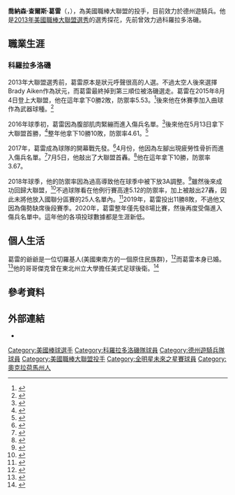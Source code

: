 {{Infobox baseball biography
| name        = 喬恩·葛雷<br />Jon Gray
| image       = Jon Gray (43670874015) (cropped).jpg
| image_size  = 
| caption     = 2018年的葛雷
| team        = 德州遊騎兵
| number      = 22
| position    = [[投手|投手]]
| birth_date  = {{birth date and age|mf=yes|1991|11|5}}
| birth_place = {{USA}}[[奧克拉荷馬州|奧克拉荷馬州]][[肖尼_(俄克拉何馬州)|肖尼]]
| bats        = 右
| throws      = 右
| debutleague = 美國職棒大聯盟
| debutdate   = 8月4日
| debutyear   = 2015年
| debutteam   = 科羅拉多洛磯
| statyear    = 2021年球季
| statleague  = 美國職棒大聯盟
| stat1label  = 勝敗投數
| stat1value  = 53–49
| stat2label  = [[防禦率|防禦率]]
| stat2value  = 4.59
| stat3label  = [[三振|三振]]
| stat3value  = 849
| teams =
* [[科羅拉多洛磯|科羅拉多洛磯]]（{{mlby|2015}}–{{mlby|2021}}）
* [[德克薩斯遊騎兵_(棒球)|德州遊騎兵]]（{{mlby|2022}}–）
|highlights=
}}
'''喬納森·查爾斯·葛雷'''（{{lang-en|Jonathan Charles Gray}}，{{bd|1991年|11月5日|}}），為美國職棒大聯盟的投手，目前效力於德州遊騎兵。他是[[2013年美國職棒大聯盟選秀|2013年美國職棒大聯盟選秀]]的選秀探花，先前曾效力過科羅拉多洛磯。
==職業生涯==
===科羅拉多洛磯===
2013年大聯盟選秀前，葛雷原本是狀元呼聲很高的人選。不過太空人後來選擇Brady Aiken作為狀元，而葛雷最終掉到第三順位被洛磯選走。葛雷在2015年8月4日登上大聯盟，他在這年拿下0勝2敗，防禦率5.53。<ref name=debut>{{cite web|url=http://www.denverpost.com/rockies/ci_28576630/jon-gray-scheduled-make-major-league-debut-rockies|title=Jon Gray scheduled to make major-league debut for Rockies against Mariners: Rockies fans have been waiting for Gray's debut all season|first=Patrick|last=Saunders|work=The Denver Post|date=August 2, 2015|access-date=August 3, 2015|archive-date=2016-03-04|archive-url=https://web.archive.org/web/20160304201545/http://www.denverpost.com/rockies/ci_28576630/jon-gray-scheduled-make-major-league-debut-rockies|dead-url=no}}</ref>後來他在休賽季加入曲球作為武器球種。<ref name=curveball>{{cite web|url=http://www.denverpost.com/rockies/ci_29533488/jon-gray-adds-curveball-seeks-improvement-2nd-season-rockies|title=Jon Gray adds curveball, seeks improvement in 2nd season with Rockies: Colorado's top pick in 2013 makes tweaks, ready to make his mark|first=Patrick|last=Saunders|work=The Denver Post|date=February 18, 2016|access-date=February 25, 2016|archive-date=2016-02-23|archive-url=https://web.archive.org/web/20160223001336/http://www.denverpost.com/rockies/ci_29533488/jon-gray-adds-curveball-seeks-improvement-2nd-season-rockies|dead-url=no}}</ref>

2016年球季初，葛雷因為腹部肌肉緊繃而進入傷兵名單。<ref>{{cite web |url=http://www.espn.com/mlb/story/_/id/15058095/jon-gray-colorado-rockies-sidelined-couple-weeks-abdominal-strain |title=Jon Gray of Colorado Rockies sidelined couple weeks with abdominal strain |publisher=Espn.com |date=March 24, 2016 |access-date=September 26, 2017 |archive-date=2017-09-26 |archive-url=https://web.archive.org/web/20170926100622/http://www.espn.com/mlb/story/_/id/15058095/jon-gray-colorado-rockies-sidelined-couple-weeks-abdominal-strain |dead-url=no }}</ref>後來他在5月13日拿下大聯盟首勝，<ref>{{cite web|url=http://www.washingtontimes.com/news/2016/may/13/jon-gray-earns-1st-big-league-win-rockies-beat-met/|last=Graham|first=Pat|title=Jon Gray earns first major league win, Rockies beat Mets 5–2|publisher=The Washington Times|date=May 13, 2016|access-date=May 13, 2016|archive-date=2017-08-17|archive-url=https://web.archive.org/web/20170817080700/http://www.washingtontimes.com/news/2016/may/13/jon-gray-earns-1st-big-league-win-rockies-beat-met/|dead-url=no}}</ref>整年他拿下10勝10敗，防禦率4.61。<ref>{{cite web |last=Saunders |first=Patrick |url=http://www.denverpost.com/2017/06/29/slumping-rockies-counting-on-jon-gray/ |title=Slumping Rockies counting on return of Jon Gray, and return of offense, as second half begins – The Denver Post |publisher=Denverpost.com |access-date=September 26, 2017 |archive-date=2020-11-15 |archive-url=https://web.archive.org/web/20201115001235/https://www.denverpost.com/2017/06/29/slumping-rockies-counting-on-jon-gray/ |dead-url=no }}</ref>

2017年，葛雷成為球隊的開幕戰先發。<ref name=openingday>{{cite web |last=Groke |first=Nick |url=http://www.denverpost.com/2017/03/30/jon-gray-rockies-opening-day-starter/ |title=Jon Gray named Rockies’ opening day starter for 2017. After that, questions remain. – The Denver Post |publisher=Denverpost.com |date=March 30, 2017 |access-date=September 26, 2017 |archive-date=2019-04-14 |archive-url=https://web.archive.org/web/20190414143455/https://www.denverpost.com/2017/03/30/jon-gray-rockies-opening-day-starter/ |dead-url=no }}</ref>4月份，他因為左腳出現疲勞性骨折而進入傷兵名單。<ref>{{cite web |last=Harding |first=Thomas |url=http://m.mlb.com/news/article/224375750/jon-gray-on-disabled-list-with-foot-injury/ |title=Jon Gray on disabled list with foot injury | MLB.com |publisher=M.mlb.com |access-date=September 26, 2017 |archive-date=2017-09-26 |archive-url=https://web.archive.org/web/20170926142859/http://m.mlb.com/news/article/224375750/jon-gray-on-disabled-list-with-foot-injury/ |dead-url=no }}</ref>7月5日，他敲出了大聯盟首轟。<ref>{{cite web|title=Jon Gray launches first career home run at 467 feet|url=http://www.espn.com/mlb/story/_/id/19845985/colorado-rockies-pitcher-jon-gray-launches-first-career-home-run-467-feet|publisher=ESPN|access-date=July 5, 2017|archive-date=2020-11-09|archive-url=https://web.archive.org/web/20201109035629/https://www.espn.com/mlb/story/_/id/19845985/colorado-rockies-pitcher-jon-gray-launches-first-career-home-run-467-feet|dead-url=no}}</ref>他在這年拿下10勝，防禦率3.67。

2018年球季，他的防禦率因為過高導致他在球季中被下放3A調整。<ref>{{cite web |title=Rockies send struggling Jon Gray to Triple-A |url=https://www.mlb.com/news/rockies-option-jon-gray-to-triple-a/c-283652912 |publisher=MLB |access-date=June 30, 2018 |archive-date=2018-07-01 |archive-url=https://web.archive.org/web/20180701002033/https://www.mlb.com/news/rockies-option-jon-gray-to-triple-a/c-283652912 |dead-url=no }}</ref>雖然後來成功回歸大聯盟，<ref>{{cite web |last=Saunders |first=Patrick |url=https://www.denverpost.com/2018/07/13/rockies-senzatela-hoffman/ |title=Jon Gray set to be recalled from Triple-A and will start Saturday; Antonio Senzatela, who was scheduled to start tonight, headed to DL – The Denver Post |publisher=Denverpost.com |date=July 13, 2018 |access-date=January 9, 2019 |archive-date=2019-02-12 |archive-url=https://web.archive.org/web/20190212153909/https://www.denverpost.com/2018/07/13/rockies-senzatela-hoffman/ |dead-url=no }}</ref>不過球隊看在他例行賽高達5.12的防禦率，加上被敲出27轟，因此未將他放入國聯分區賽的25人名單內。<ref>{{cite web |last=Saunders |first=Patrick |url=https://www.denverpost.com/2018/11/13/rockies-jon-gray-strength-confidence-2019/ |title=Rockies' Jon Gray, working to build strength, plans to rebound in 2019 |publisher=Denverpost.com |date=November 13, 2018 |access-date=January 9, 2019 |archive-date=2019-04-14 |archive-url=https://web.archive.org/web/20190414112735/https://www.denverpost.com/2018/11/13/rockies-jon-gray-strength-confidence-2019/ |dead-url=no }}</ref>2019年，葛雷投出11勝8敗，不過他又因為傷勢缺席後段賽季。2020年，葛雷整年僅先發8場比賽，然後再度受傷進入傷兵名單中。這年他的各項投球數據都是生涯新低。
==個人生活==
葛雷的爺爺是一位切羅基人(美國東南方的一個原住民族群)，<ref>{{cite web |last=Harding |first=Thomas |url=http://m.mlb.com/news/article/197631590/rockies-jon-gray-proud-of-cherokee-roots/ |title=Rockies' Jon Gray proud of Cherokee roots | MLB.com |publisher=M.mlb.com |access-date=September 26, 2017 |archive-date=2017-09-26 |archive-url=https://web.archive.org/web/20170926143040/http://m.mlb.com/news/article/197631590/rockies-jon-gray-proud-of-cherokee-roots/ |dead-url=no }}</ref>而葛雷本身已婚。<ref>{{cite web |last=Groke |first=Nick |url=http://www.denverpost.com/2017/04/11/jon-gray-cuts-hair-colorado-rockies/ |title=Rockies ace Jon Gray loses "alter ego," but shears off hair for Locks of Love |publisher=Denverpost.com |access-date=September 26, 2017 |archive-date=2018-03-11 |archive-url=https://web.archive.org/web/20180311013536/https://www.denverpost.com/2017/04/11/jon-gray-cuts-hair-colorado-rockies/ |dead-url=no }}</ref>他的哥哥傑克曾在東北州立大學擔任美式足球後衛。<ref name=espn>{{cite web |url=http://espn.go.com/college-sports/story/_/id/9184897/oklahoma-jonathan-gray-climbed-mlb-draft-boards-spring-college-baseball |title=Oklahoma's Jonathan Gray has climbed MLB draft boards this spring – college baseball – ESPN |publisher=Espn.go.com |date=January 1, 2008 |access-date=April 19, 2013 |archive-date=2016-03-04 |archive-url=https://web.archive.org/web/20160304133106/http://espn.go.com/college-sports/story/_/id/9184897/oklahoma-jonathan-gray-climbed-mlb-draft-boards-spring-college-baseball |dead-url=no }}</ref>
==參考資料==
{{Reflist|2}}
==外部連結==
{{Commons category|Jon Gray}}
{{baseballstats|mlb=592351|espn=33203|br=g/grayjo02|fangraphs=14916}}
*{{Twitter|MrGrayWolf22}}

{{德州遊騎兵隊當前登錄名單}}

{{DEFAULTSORT:Gray, Jon}}
[[Category:美國棒球選手|Category:美國棒球選手]]
[[Category:科羅拉多洛磯隊球員|Category:科羅拉多洛磯隊球員]]
[[Category:德州遊騎兵隊球員|Category:德州遊騎兵隊球員]]
[[Category:美國職棒大聯盟投手|Category:美國職棒大聯盟投手]]
[[Category:全明星未來之星賽球員|Category:全明星未來之星賽球員]]
[[Category:奧克拉荷馬州人|Category:奧克拉荷馬州人]]